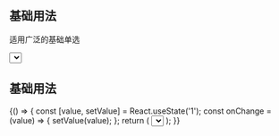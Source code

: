 
## 基础用法

适用广泛的基础单选

<Playground>
  <Select placeholder="请选择">
    <Select.Option value="1">选项1</Select.Option>
    <Select.Option value="2">选项2</Select.Option>
  </Select>
</Playground>

## 基础用法

<Playground>
  {() => {
    const [value, setValue] = React.useState('1');
    const onChange = (value) => {
      setValue(value);
    };
    return (
      <Select placeholder="请选择" onChange={onChange} value={value}>
        <Select.Option value="1">
          <span>+</span>选项1
        </Select.Option>
        <Select.Option value="2">选项2</Select.Option>
      </Select>
    );
  }}
</Playground>
